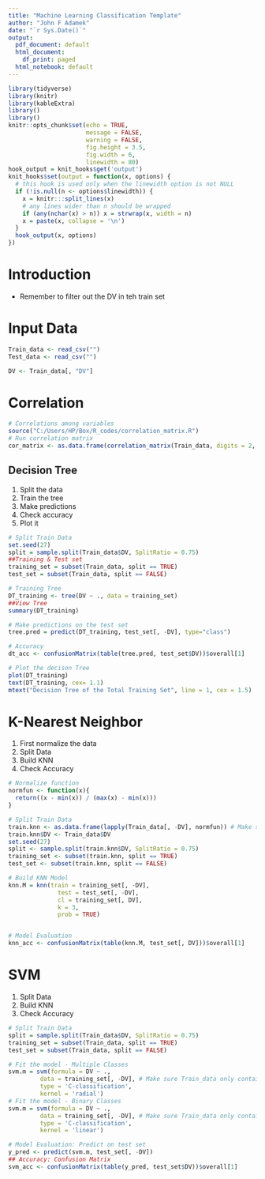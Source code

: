 ---
title: "Machine Learning Classification Template"
author: "John F Adamek"
date: "`r Sys.Date()`"
output:
  pdf_document: default
  html_document:
    df_print: paged
  html_notebook: default
---

```{r setup, include=FALSE}
library(tidyverse)
library(knitr)
library(kableExtra)
library()
library()
knitr::opts_chunk$set(echo = TRUE,
                      message = FALSE,
                      warning = FALSE,
                      fig.height = 3.5,
                      fig.width = 6,
                      linewidth = 80)
hook_output = knit_hooks$get('output')
knit_hooks$set(output = function(x, options) {
  # this hook is used only when the linewidth option is not NULL
  if (!is.null(n <- options$linewidth)) {
    x = knitr:::split_lines(x)
    # any lines wider than n should be wrapped
    if (any(nchar(x) > n)) x = strwrap(x, width = n)
    x = paste(x, collapse = '\n')
  }
  hook_output(x, options)
})
```


# Introduction

- Remember to filter out the DV in teh train set


# Input Data

```{r}
Train_data <- read_csv("")
Test_data <- read_csv("")

DV <- Train_data[, "DV"]

```


# Correlation

```{r}
# Correlations among variables
source("C:/Users/HP/Box/R_codes/correlation_matrix.R") 
# Run correlation matrix
cor_matrix <- as.data.frame(correlation_matrix(Train_data, digits = 2, use = 'lower', replace_diagonal = TRUE))
```


## Decision Tree

1. Split the data
2. Train the tree
3. Make predictions 
4. Check accuracy
5. Plot it

```{r}
# Split Train Data 
set.seed(27)
split = sample.split(Train_data$DV, SplitRatio = 0.75)
##Training & Test set
training_set = subset(Train_data, split == TRUE)
test_set = subset(Train_data, split == FALSE)

# Training Tree
DT_training <- tree(DV ~ ., data = training_set)
##View Tree
summary(DT_training)

# Make predictions on the test set
tree.pred = predict(DT_training, test_set[, -DV], type="class")

# Accuracy
dt_acc <- confusionMatrix(table(tree.pred, test_set$DV))$overall[1]

# Plot the decison Tree
plot(DT_training)
text(DT_training, cex= 1.1)
mtext("Decision Tree of the Total Training Set", line = 1, cex = 1.5)

```


# K-Nearest Neighbor

1. First normalize the data
2. Split Data
3. Build KNN
4. Check Accuracy


```{r}
# Normalize function
normfun <- function(x){
  return((x - min(x)) / (max(x) - min(x)))
}

# Split Train Data 
train.knn <- as.data.frame(lapply(Train_data[, -DV], normfun)) # Make sure Train_data only contains IV's
train.knn$DV <- Train_data$DV
set.seed(27)
split <- sample.split(train.knn$DV, SplitRatio = 0.75)
training_set <- subset(train.knn, split == TRUE)
test_set <- subset(train.knn, split == FALSE)

# Build KNN Model
knn.M = knn(train = training_set[, -DV],
              test = test_set[, -DV],
              cl = training_set[, DV],
              k = 3,
              prob = TRUE)


# Model Evaluation
knn_acc <- confusionMatrix(table(knn.M, test_set[, DV]))$overall[1]
```


# SVM

1. Split Data
2. Build KNN
3. Check Accuracy

```{r}
# Split Train Data  
split = sample.split(Train_data$DV, SplitRatio = 0.75)
training_set = subset(Train_data, split == TRUE)
test_set = subset(Train_data, split == FALSE)

# Fit the model - Multiple Classes
svm.m = svm(formula = DV ~ .,
         data = training_set[, -DV], # Make sure Train_data only contains IV's
         type = 'C-classification',
         kernel = 'radial')
# Fit the model - Binary Classes
svm.m = svm(formula = DV ~ .,
         data = training_set[, -DV], # Make sure Train_data only contains IV's
         type = 'C-classification',
         kernel = 'linear')

# Model Evaluation: Predict on test set 
y_pred <- predict(svm.m, test_set[, -DV])
## Accuracy: Confusion Matrix
svm_acc <- confusionMatrix(table(y_pred, test_set$DV))$overall[1]

```



















